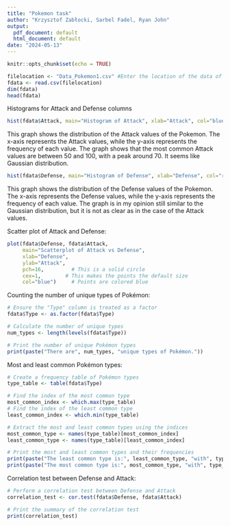 ```yaml
---
title: "Pokemon task"
author: "Krzysztof Zabłocki, Sarbel Fadel, Ryan John"
output:
  pdf_document: default
  html_document: default
date: "2024-05-13"
---
```


```r
knitr::opts_chunk$set(echo = TRUE)
```

```r
filelocation <- "Data_Pokemon1.csv" #Enter the location of the data of your computer here.
fdata <- read.csv(filelocation)
dim(fdata)
head(fdata)
```

Histograms for Attack and Defense columns

```r
hist(fdata$Attack, main="Histogram of Attack", xlab="Attack", col="blue", breaks=20)
```

This graph shows the distribution of the Attack values of the Pokemon. The x-axis represents the Attack values, while the y-axis represents the frequency of each value. The graph shows that the most common Attack values are between 50 and 100, with a peak around 70. It seems like Gaussian distribution.

```r
hist(fdata$Defense, main="Histogram of Defense", xlab="Defense", col="red", breaks=20)
```

This graph shows the distribution of the Defense values of the Pokemon. The x-axis represents the Defense values, while the y-axis represents the frequency of each value. The graph is in my opinion still similar to the Gaussian distribution, but it is not as clear as in the case of the Attack values.

Scatter plot of Attack and Defense:

```r
plot(fdata$Defense, fdata$Attack, 
     main="Scatterplot of Attack vs Defense", 
     xlab="Defense", 
     ylab="Attack", 
     pch=16,         # This is a solid circle
     cex=1,        # This makes the points the default size
     col="blue")     # Points are colored blue
```

Counting the number of unique types of Pokémon:
```r

# Ensure the "Type" column is treated as a factor
fdata$Type <- as.factor(fdata$Type)

# Calculate the number of unique types
num_types <- length(levels(fdata$Type))

# Print the number of unique Pokémon types
print(paste("There are", num_types, "unique types of Pokémon."))
```


Most and least common Pokémon types:
```r
# Create a frequency table of Pokémon types
type_table <- table(fdata$Type)

# Find the index of the most common type
most_common_index <- which.max(type_table)
# Find the index of the least common type
least_common_index <- which.min(type_table)

# Extract the most and least common types using the indices
most_common_type <- names(type_table)[most_common_index]
least_common_type <- names(type_table)[least_common_index]

# Print the most and least common types and their frequencies
print(paste("The least common type is:", least_common_type, "with", type_table[least_common_index], "occurrences."))
print(paste("The most common type is:", most_common_type, "with", type_table[most_common_index], "occurrences."))
```


Correlation test between Defense and Attack:
```r
# Perform a correlation test between Defense and Attack
correlation_test <- cor.test(fdata$Defense, fdata$Attack)

# Print the summary of the correlation test
print(correlation_test)

```




